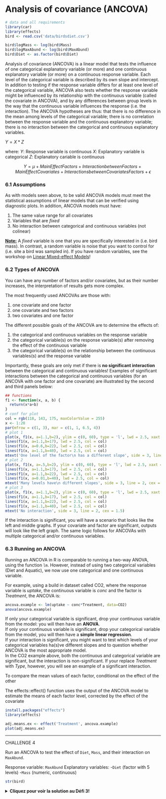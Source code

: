 # Analysis of covariance (ANCOVA)
```r
# data and all requirements
library(car)
library(effects)
bird <- read.csv('data/birdsdiet.csv')

bird$logMass <- log(bird$Mass)
bird$logMaxAbund <- log(bird$MaxAbund)
bird$Diet <- as.factor(bird$Diet)
```



Analysis of covariance (ANCOVA) is a linear model that tests the
influence of one categorical explanatory variable (or more) and one
continuous explanatory variable (or more) on a continuous response
variable. Each level of the categorical variable is described by its own
slope and intercept. In addition to testing if the response variable
differs for at least one level of the categorical variable, ANCOVA also
tests whether the response variable might be influenced by its
relationship with the continuous variable (called the covariate in
ANCOVA), and by any differences between group levels in the way that the
continuous variable influences the response (i.e. the interaction). The
ANCOVA hypotheses are thus: that there is no difference in the mean
among levels of the categorical variable; there is no correlation
between the response variable and the continuous explanatory variable;
there is no interaction between the categorical and continuous
explanatory variables.

$Y = X * Z$

where:
$Y$: Response variable is continuous
$X$: Explanatory variable is categorical
$Z$: Explanatory cariable is continuous

$$Y = \mu + Main Effect Factors + Interaction between Factors + Main Effect Covariates + Interactions between Covariates Factors + \epsilon$$

### 6.1 Assumptions

As with models seen above, to be valid ANCOVA models must meet the
statistical assumptions of linear models that can be verified using
diagnostic plots. In addition, ANCOVA models must have:

1.  The same value range for all covariates
2.  Variables that are *fixed*
3.  No interaction between categorical and continuous variables (not colinear)

**[Note:]{.ul}** A *fixed* variable is one that you are specifically
interested in (i.e. bird mass). In contrast, a random variable is noise
that you want to control for (i.e. site a bird was sampled in). If you
have random variables, see the workshop on [Linear Mixed-effect
Models](https://github.com/QCBSRworkshops/workshop06)!

### 6.2 Types of ANCOVA

You can have any number of factors and/or covariates, but as their
number increases, the interpretation of results gets more complex.

The most frequently used ANCOVAs are those with:

1.  one covariate and one factor
2.  one covariate and two factors
3.  two covariates and one factor

The different possible goals of the ANCOVA are to determine the effects
of:

1.  the categorical and continuous variables on the response variable
2.  the categorical variable(s) on the response variable(s) after
    removing the effect of the continuous variable
3.  the categorical variable(s) on the relationship between the
    continuous variables(s) and the response variable

Importantly, these goals are only met if there is **no significant interaction** between the categorical and continuous variables! Examples
of significant interactions between the categorical and continuous
variables (for an ANCOVA with one factor and one covariate) are
illustrated by the second and third panels below:


```r
## functions
f1 <- function(x, a, b) {
  return(x*a+b)
}
# conf for plot
col = rgb(118, 143, 175, maxColorValue = 255)
x <- 1:20
par(mfrow = c(1, 3), mar = c(1, 1, 6.5, 4))
# plot 1
plot(x, f1(x, a=1.1,b=2), ylim = c(0, 60), type = 'l', lwd = 2.5, xaxt = "n", yaxt = "n", xlab = "", ylab = "", bty='l', col = col)
lines(f1(x, a=1.1,b=17), lwd = 2.5, col = col)
lines(f1(x, a=0.6,b=22), lwd = 2.5, col = col)
lines(f1(x, a=1.1,b=40), lwd = 2.5, col = col)
mtext('One level of the factor\n has a different slope', side = 3, line = 2, cex = 1.5)
# plot 2
plot(x, f1(x, a=.5,b=2), ylim = c(0, 60), type = 'l', lwd = 2.5, xaxt = "n", yaxt = "n", xlab = "", ylab = "", bty='l', col = col)
lines(f1(x, a=1.1,b=17), lwd = 2.5, col = col)
lines(f1(x, a=1.1,b=22), lwd = 2.5, col = col)
lines(f1(x, a=0.01,b=40), lwd = 2.5, col = col)
mtext('Many levels have\n different slopes', side = 3, line = 2, cex = 1.5)
# plot 3
plot(x, f1(x, a=1.1,b=2), ylim = c(0, 60), type = 'l', lwd = 2.5, xaxt = "n", yaxt = "n", xlab = "", ylab = "", bty='l', col = col)
lines(f1(x, a=1.1,b=17), lwd = 2.5, col = col)
lines(f1(x, a=1.1,b=22), lwd = 2.5, col = col)
lines(f1(x, a=1.1,b=40), lwd = 2.5, col = col)
mtext('No interaction', side = 3, line = 2, cex = 1.5)
```

If the interaction is significant, you will have a scenario that looks like the left and middle graphs. If your covariate and factor are significant, outputs will look like the left graph. The same logic follows for ANCOVAs with multiple categorical and/or
continuous variables.

### 6.3 Running an ANCOVA

Running an ANCOVA in R is comparable to running a two-way ANOVA, using
the function `lm`. However, instead of using two categorical variables
(Diet and Aquatic), we now use one categorical and one continuous
variable.

For example, using a build in dataset called CO2, where the response
variable is *uptake*, the continuous variable is *conc* and the factor
is *Treatment*, the ANCOVA is:

```r
ancova.example <- lm(uptake ~ conc*Treatment, data=CO2)
anova(ancova.example)
```

If only your categorical variable is significant, drop your continuous
variable from the model: you will then have an **ANOVA**.\
If only your continuous variable is significant, drop your categorical
variable from the model, you will then have a **simple linear
regression**.\
If your interaction is significant, you might want to test which levels
of your categorical variables ha(s)ve different slopes and to question
whether ANCOVA is the most appropriate model.\
In the CO2 example above, both the continuous and categorical variable
are significant, but the interaction is non-significant. If your replace
*Treatment* with *Type*, however, you will see an example of a
significant interaction.

To compare the mean values of each factor, conditional on the effect of the other

The effects::effect() function uses the output of the ANCOVA model to estimate the means of each factor level, corrected by the effect of the covariate

```r
install.packages("effects")
library(effects)
```

```r

adj.means.ex <- effect('Treatment', ancova.example)
plot(adj.means.ex)
```

------------------------------------------------------------------------

CHALLENGE 4

Run an ANCOVA to test the effect of `Diet`, `Mass`, and their
interaction on `MaxAbund`.\

Response variable: `MaxAbund`
Explanatory variables: 
-`Diet` (factor with 5 levels)
-`Mass` (numeric, continuous)

```r
str(bird)
```


<details>
  <summary>**Cliquez pour voir la solution au Défi 3!**</summary>

```r
# If you did the section on Contrasts above, you will need to reset the contrast to Treatment for ease of
# comparison using the ''options()'' function
# Otherwise, skip the first line of code below
options(contrasts=c("contr.treatment", "contr.poly"))

#solution
ancov1 <- lm(logMaxAbund ~ logMass*Diet, data=bird)
anova(ancov1)

summary(ancov1)

```

In this case, the interaction term is not significant, meaning that the
effect of *logMass* on *logMaxAbund* does not differ between Diet
groups. The interaction term can thus be dropped, and the ANCOVA model
becomes:

```r
ancov2 <- lm(logMaxAbund ~ logMass + Diet, data=bird)
```

Because the R output shows that diet is also non-significant, this term
is dropped, and the final model corresponds to:

```r
lm2 <- lm(logMaxAbund ~ logMass, data=bird)
```

The model results can also be graphically represented using a plot of
the response variable as a function of the continuous explanatory
variable with different point and line colours for the different levels
of the categorical variable.

Plot the ANCOVA intercept and slopes (model ancov1 above) using the
`abline()` and `coef()` functions.

```r
coef(ancov1)


plot(logMaxAbund~logMass, data=bird, col=Diet, pch=19, ylab=expression("log"[10]*"(Maximum Abundance)"),
     xlab=expression("log"[10]*"(Mass)"))
abline(a=coef(ancov1)[1],b=coef(ancov1)[2], col="deepskyblue1")
abline(a=sum(coef(ancov1)[1]+coef(ancov1)[3]),b=sum(coef(ancov1)[2]+coef(ancov1)[7]),col="green2", lwd=2)
abline(a=sum(coef(ancov1)[1]+coef(ancov1)[4]),b=sum(coef(ancov1)[2]+coef(ancov1)[8]),col="orange1", lwd=2)
abline(a=sum(coef(ancov1)[1]+coef(ancov1)[5]),b=sum(coef(ancov1)[2]+coef(ancov1)[9]),col="lightsteelblue1",
       lwd=2)
abline(a=sum(coef(ancov1)[1]+coef(ancov1)[6]),b=sum(coef(ancov1)[2]+coef(ancov1)[10]),col="darkcyan", lwd=2)
```

</details>